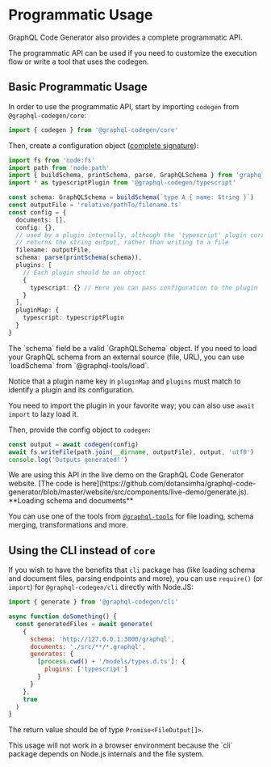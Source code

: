 
# Programmatic Usage

GraphQL Code Generator also provides a complete programmatic API.

The programmatic API can be used if you need to customize the execution flow or write a tool that uses the codegen.

## Basic Programmatic Usage

In order to use the programmatic API, start by importing `codegen` from `@graphql-codegen/core`:

```ts
import { codegen } from '@graphql-codegen/core'
```

Then, create a configuration object ([complete signature](https://github.com/dotansimha/graphql-code-generator/blob/master/packages/graphql-codegen-core/src/codegen.ts#L7-L16)):

```ts
import fs from 'node:fs'
import path from 'node:path'
import { buildSchema, printSchema, parse, GraphQLSchema } from 'graphql'
import * as typescriptPlugin from '@graphql-codegen/typescript'

const schema: GraphQLSchema = buildSchema(`type A { name: String }`)
const outputFile = 'relative/pathTo/filename.ts'
const config = {
  documents: [],
  config: {},
  // used by a plugin internally, although the 'typescript' plugin currently
  // returns the string output, rather than writing to a file
  filename: outputFile,
  schema: parse(printSchema(schema)),
  plugins: [
    // Each plugin should be an object
    {
      typescript: {} // Here you can pass configuration to the plugin
    }
  ],
  pluginMap: {
    typescript: typescriptPlugin
  }
}
```

<Callout>
  The `schema` field be a valid `GraphQLSchema` object. If you need to load your GraphQL schema from an external source
  (file, URL), you can use `loadSchema` from `@graphql-tools/load`.
</Callout>

Notice that a plugin name key in `pluginMap` and `plugins` must match to identify a plugin and its configuration.

<Callout>You need to import the plugin in your favorite way; you can also use `await import` to lazy load it.</Callout>

Then, provide the config object to `codegen`:

```ts
const output = await codegen(config)
await fs.writeFile(path.join(__dirname, outputFile), output, 'utf8')
console.log('Outputs generated!')
```

<Callout>
  We are using this API in the live demo on the GraphQL Code Generator website. [The code is
  here](https://github.com/dotansimha/graphql-code-generator/blob/master/website/src/components/live-demo/generate.js).
</Callout>

<Callout>
**Loading schema and documents**

You can use one of the tools from [`@graphql-tools`](https://github.com/ardatan/graphql-tools) for file loading, schema merging, transformations and more.

</Callout>

## Using the CLI instead of `core`

If you wish to have the benefits that `cli` package has (like loading schema and document files, parsing endpoints and more), you can use `require()` (or `import`) for `@graphql-codegen/cli` directly with Node.JS:

```js
import { generate } from '@graphql-codegen/cli'

async function doSomething() {
  const generatedFiles = await generate(
    {
      schema: 'http://127.0.0.1:3000/graphql',
      documents: './src/**/*.graphql',
      generates: {
        [process.cwd() + '/models/types.d.ts']: {
          plugins: ['typescript']
        }
      }
    },
    true
  )
}
```

The return value should be of type `Promise<FileOutput[]>`.

<Callout type="warning" emoji="⚠️">
  This usage will not work in a browser environment because the `cli` package depends on Node.js internals and the file
  system.
</Callout>

